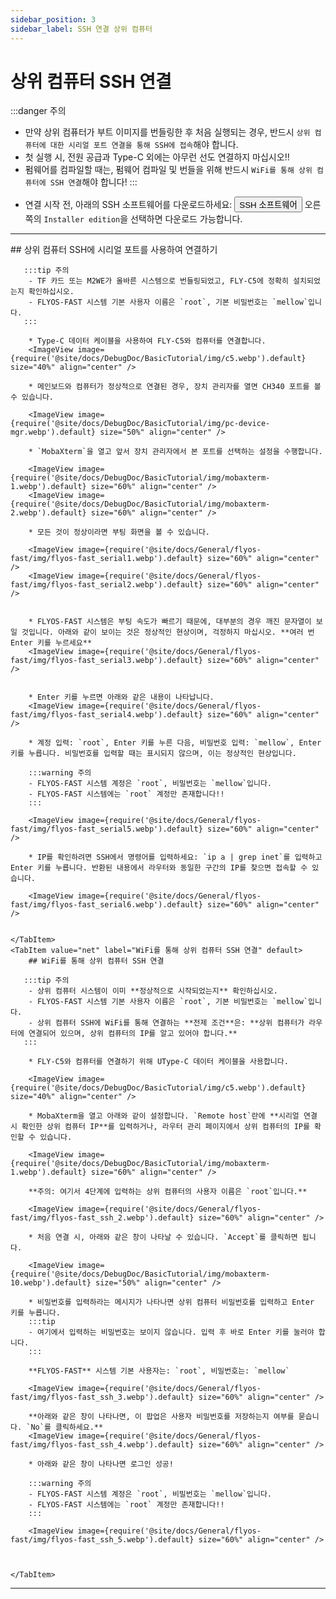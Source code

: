 ```yaml
---
sidebar_position: 3
sidebar_label: SSH 연결 상위 컴퓨터
---
```


# 상위 컴퓨터 SSH 연결

:::danger 주의
- 만약 상위 컴퓨터가 부트 이미지를 번들링한 후 처음 실행되는 경우, 반드시 `상위 컴퓨터에 대한 시리얼 포트 연결을 통해 SSH에 접속`해야 합니다.
- 첫 실행 시, 전원 공급과 Type-C 외에는 아무런 선도 연결하지 마십시오!!
- 펌웨어를 컴파일할 때는, 펌웨어 컴파일 및 번들을 위해 반드시 `WiFi를 통해 상위 컴퓨터에 SSH 연결`해야 합니다!
:::

* 연결 시작 전, 아래의 SSH 소프트웨어를 다운로드하세요: <Button variant="contained" disableElevation href="https://mobaxterm.mobatek.net/download-home-edition.html ">SSH 소프트웨어</Button> 오른쪽의 `Installer edition`을 선택하면 다운로드 가능합니다.

---

<Tabs>
    <TabItem value="serial" label="시리얼 포트를 통해 상위 컴퓨터 SSH 연결" default>
        ## 상위 컴퓨터 SSH에 시리얼 포트를 사용하여 연결하기

       :::tip 주의
        - TF 카드 또는 M2WE가 올바른 시스템으로 번들링되었고, FLY-C5에 정확히 설치되었는지 확인하십시오.
        - FLYOS-FAST 시스템 기본 사용자 이름은 `root`, 기본 비밀번호는 `mellow`입니다.
       :::

        * Type-C 데이터 케이블을 사용하여 FLY-C5와 컴퓨터를 연결합니다.
        <ImageView image={require('@site/docs/DebugDoc/BasicTutorial/img/c5.webp').default} size="40%" align="center" />

        * 메인보드와 컴퓨터가 정상적으로 연결된 경우, 장치 관리자를 열면 CH340 포트를 볼 수 있습니다.

        <ImageView image={require('@site/docs/DebugDoc/BasicTutorial/img/pc-device-mgr.webp').default} size="50%" align="center" />

        * `MobaXterm`을 열고 앞서 장치 관리자에서 본 포트를 선택하는 설정을 수행합니다.

        <ImageView image={require('@site/docs/DebugDoc/BasicTutorial/img/mobaxterm-1.webp').default} size="60%" align="center" />
        <ImageView image={require('@site/docs/DebugDoc/BasicTutorial/img/mobaxterm-2.webp').default} size="60%" align="center" />

        * 모든 것이 정상이라면 부팅 화면을 볼 수 있습니다.

        <ImageView image={require('@site/docs/General/flyos-fast/img/flyos-fast_serial1.webp').default} size="60%" align="center" />  
        <ImageView image={require('@site/docs/General/flyos-fast/img/flyos-fast_serial2.webp').default} size="60%" align="center" />


        * FLYOS-FAST 시스템은 부팅 속도가 빠르기 때문에, 대부분의 경우 깨진 문자열이 보일 것입니다. 아래와 같이 보이는 것은 정상적인 현상이며, 걱정하지 마십시오. **여러 번 Enter 키를 누르세요**
        <ImageView image={require('@site/docs/General/flyos-fast/img/flyos-fast_serial3.webp').default} size="60%" align="center" />


        * Enter 키를 누르면 아래와 같은 내용이 나타납니다.
        <ImageView image={require('@site/docs/General/flyos-fast/img/flyos-fast_serial4.webp').default} size="60%" align="center" />

        * 계정 입력: `root`, Enter 키를 누른 다음, 비밀번호 입력: `mellow`, Enter 키를 누릅니다. 비밀번호를 입력할 때는 표시되지 않으며, 이는 정상적인 현상입니다.

        :::warning 주의 
        - FLYOS-FAST 시스템 계정은 `root`, 비밀번호는 `mellow`입니다.
        - FLYOS-FAST 시스템에는 `root` 계정만 존재합니다!!
        :::

        <ImageView image={require('@site/docs/General/flyos-fast/img/flyos-fast_serial5.webp').default} size="60%" align="center" />

        * IP를 확인하려면 SSH에서 명령어를 입력하세요: `ip a | grep inet`를 입력하고 Enter 키를 누릅니다. 반환된 내용에서 라우터와 동일한 구간의 IP를 찾으면 접속할 수 있습니다.

        <ImageView image={require('@site/docs/General/flyos-fast/img/flyos-fast_serial6.webp').default} size="60%" align="center" />


    </TabItem>
    <TabItem value="net" label="WiFi를 통해 상위 컴퓨터 SSH 연결" default>
        ## WiFi를 통해 상위 컴퓨터 SSH 연결

       :::tip 주의
        - 상위 컴퓨터 시스템이 이미 **정상적으로 시작되었는지** 확인하십시오.
        - FLYOS-FAST 시스템 기본 사용자 이름은 `root`, 기본 비밀번호는 `mellow`입니다.
        - 상위 컴퓨터 SSH에 WiFi를 통해 연결하는 **전제 조건**은: **상위 컴퓨터가 라우터에 연결되어 있으며, 상위 컴퓨터의 IP를 알고 있어야 합니다.**
       :::

        * FLY-C5와 컴퓨터를 연결하기 위해 UType-C 데이터 케이블을 사용합니다.

        <ImageView image={require('@site/docs/DebugDoc/BasicTutorial/img/c5.webp').default} size="40%" align="center" />

        * MobaXterm을 열고 아래와 같이 설정합니다. `Remote host`란에 **시리얼 연결 시 확인한 상위 컴퓨터 IP**를 입력하거나, 라우터 관리 페이지에서 상위 컴퓨터의 IP를 확인할 수 있습니다.

        <ImageView image={require('@site/docs/DebugDoc/BasicTutorial/img/mobaxterm-1.webp').default} size="60%" align="center" />

        **주의: 여기서 4단계에 입력하는 상위 컴퓨터의 사용자 이름은 `root`입니다.**

        <ImageView image={require('@site/docs/General/flyos-fast/img/flyos-fast_ssh_2.webp').default} size="60%" align="center" />

        * 처음 연결 시, 아래와 같은 창이 나타날 수 있습니다. `Accept`를 클릭하면 됩니다.

        <ImageView image={require('@site/docs/DebugDoc/BasicTutorial/img/mobaxterm-10.webp').default} size="50%" align="center" />

        * 비밀번호를 입력하라는 메시지가 나타나면 상위 컴퓨터 비밀번호를 입력하고 Enter 키를 누릅니다.
        :::tip
        - 여기에서 입력하는 비밀번호는 보이지 않습니다. 입력 후 바로 Enter 키를 눌러야 합니다.
        :::
        
        **FLYOS-FAST** 시스템 기본 사용자는: `root`, 비밀번호는: `mellow`

        <ImageView image={require('@site/docs/General/flyos-fast/img/flyos-fast_ssh_3.webp').default} size="60%" align="center" />

        **아래와 같은 창이 나타나면, 이 팝업은 사용자 비밀번호를 저장하는지 여부를 묻습니다. `No`를 클릭하세요.**
        <ImageView image={require('@site/docs/General/flyos-fast/img/flyos-fast_ssh_4.webp').default} size="60%" align="center" />

        * 아래와 같은 창이 나타나면 로그인 성공!

        :::warning 주의 
        - FLYOS-FAST 시스템 계정은 `root`, 비밀번호는 `mellow`입니다.
        - FLYOS-FAST 시스템에는 `root` 계정만 존재합니다!!
        :::

        <ImageView image={require('@site/docs/General/flyos-fast/img/flyos-fast_ssh_5.webp').default} size="60%" align="center" />



    </TabItem>
</Tabs>

----

